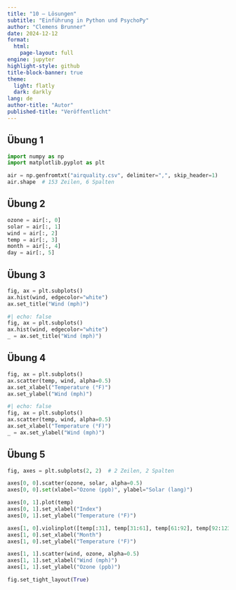 ```yaml
---
title: "10 – Lösungen"
subtitle: "Einführung in Python und PsychoPy"
author: "Clemens Brunner"
date: 2024-12-12
format:
  html:
    page-layout: full
engine: jupyter
highlight-style: github
title-block-banner: true
theme:
  light: flatly
  dark: darkly
lang: de
author-title: "Autor"
published-title: "Veröffentlicht"
---
```


## Übung 1

```python
import numpy as np
import matplotlib.pyplot as plt

air = np.genfromtxt("airquality.csv", delimiter=",", skip_header=1)
air.shape  # 153 Zeilen, 6 Spalten
```


## Übung 2

```python
ozone = air[:, 0]
solar = air[:, 1]
wind = air[:, 2]
temp = air[:, 3]
month = air[:, 4]
day = air[:, 5]
```


## Übung 3

```python
fig, ax = plt.subplots()
ax.hist(wind, edgecolor="white")
ax.set_title("Wind (mph)")
```

```python
#| echo: false
fig, ax = plt.subplots()
ax.hist(wind, edgecolor="white")
_ = ax.set_title("Wind (mph)")
```


## Übung 4

```python
fig, ax = plt.subplots()
ax.scatter(temp, wind, alpha=0.5)
ax.set_xlabel("Temperature (°F)")
ax.set_ylabel("Wind (mph)")
```

```python
#| echo: false
fig, ax = plt.subplots()
ax.scatter(temp, wind, alpha=0.5)
ax.set_xlabel("Temperature (°F)")
_ = ax.set_ylabel("Wind (mph)")
```


## Übung 5

```python
fig, axes = plt.subplots(2, 2)  # 2 Zeilen, 2 Spalten

axes[0, 0].scatter(ozone, solar, alpha=0.5)
axes[0, 0].set(xlabel="Ozone (ppb)", ylabel="Solar (lang)")

axes[0, 1].plot(temp)
axes[0, 1].set_xlabel("Index")
axes[0, 1].set_ylabel("Temperature (°F)")

axes[1, 0].violinplot([temp[:31], temp[31:61], temp[61:92], temp[92:123], temp[123:]])
axes[1, 0].set_xlabel("Month")
axes[1, 0].set_ylabel("Temperature (°F)")

axes[1, 1].scatter(wind, ozone, alpha=0.5)
axes[1, 1].set_xlabel("Wind (mph)")
axes[1, 1].set_ylabel("Ozone (ppb)")

fig.set_tight_layout(True)
```